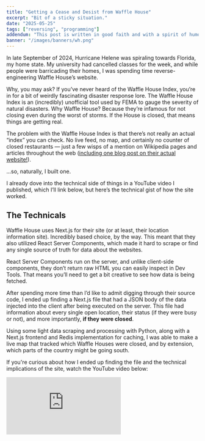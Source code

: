 ```yaml
---
title: "Getting a Cease and Desist from Waffle House"
excerpt: "Bit of a sticky situation."
date: "2025-05-25"
tags: ["reversing", "programming"]
addendum: "This post is written in good faith and with a spirit of humor and admiration. It recounts events between myself, Waffle House, its legal and marketing teams, and affiliated parties. Nothing here is meant with malice, and it was a pleasure corresponding with a breakfast chain I'm quite fond of."
banner: "/images/banners/wh.png"
---
```


In late September of 2024, Hurricane Helene was spiraling towards Florida, my home state. My university had cancelled classes for the week, and while people were barricading their homes, I was spending time reverse-engineering Waffle House’s website.

Why, you may ask? If you’ve never heard of the Waffle House Index, you’re in for a bit of weirdly fascinating disaster response lore. The Waffle House Index is an (incredibly) unofficial tool used by FEMA to gauge the severity of natural disasters. Why Waffle House? Because they’re infamous for not closing even during the worst of storms. If the House is closed, that means things are getting real.

The problem with the Waffle House Index is that there’s not really an actual “index” you can check. No live feed, no map, and certainly no counter of closed restaurants — just a few wisps of a mention on Wikipedia pages and articles throughout the web ([including one blog post on their actual website!](https://www.wafflehouse.com/how-to-measure-a-storms-fury-one-breakfast-at-a-time/)).

...so, naturally, I built one.

I already dove into the technical side of things in a YouTube video I published, which I’ll link below, but here’s the technical gist of how the site worked.

## The Technicals

Waffle House uses Next.js for their site (or at least, their location information site). Incredibly based choice, by the way. This meant that they also utilized React Server Components, which made it hard to scrape or find any single source of truth for data about the websites.

React Server Components run on the server, and unlike client-side components, they don’t return raw HTML you can easily inspect in Dev Tools. That means you’ll need to get a bit creative to see how data is being fetched.

After spending more time than I’d like to admit digging through their source code, I ended up finding a Next.js file that had a JSON body of the data injected into the client after being executed on the server. This file had information about every single open location, their status (if they were busy or not), and more importantly, **if they were closed**.

Using some light data scraping and processing with Python, along with a Next.js frontend and Redis implementation for caching, I was able to make a live map that tracked which Waffle Houses were closed, and by extension, which parts of the country might be going south.

If you're curious about how I ended up finding the file and the technical implications of the site, watch the YouTube video below:

<div className="relative w-full pb-[56.25%] h-0 mb-4">
  <iframe
    src="https://www.youtube.com/embed/TBrR3AEutsI?si=k9J_72704VCVnwRq"
    title="YouTube video player"
    frameBorder="0"
    allow="accelerometer; autoplay; clipboard-write; encrypted-media; gyroscope; picture-in-picture; web-share"
    referrerPolicy="strict-origin-when-cross-origin"
    allowFullScreen
    className="absolute top-0 left-0 w-full h-full rounded-lg mb-2"
  />
</div>

## The Beginning of the End

After I created the site, I snapped up wafflehouseindex[.]org, threw it up on Vercel, and sent out a tweet about it.

At the time, my account had fewer than 200 followers. I genuinely didn’t expect anyone at the company to see the tweet, let alone for it to blow up.

But then they _did_ see it. And suddenly, the corporate account was replying, saying that the information was incorrect and reminding everyone that information about closures would come from their official communication channels.

![F](/images/whstress.png)

Which — first of all — I can understand. But I was quite literally USING their data for this, so it wasn’t really incorrect at all. Either way, seeing as the entire situation was making me laugh, I quote-tweeted their response and jokingly said, “haha, now you do!”, not really thinking much of it. Who would think the mega-chain breakfast place would be spending time replying to a teenager online talking about if their stores were closed?

That was the case, until Frank Luntz (American political commentator commonly seen on CNBC, Bloomberg, who also has a 400,000+ follower count on Twitter) somehow saw my tweet and took interest in the site.

### Mom, get the cameras!

At that point, I started sweating a little. Obviously being recognized for your work online is very cool, but it’s another thing entirely to be casually chatting with a major media figure about a random half-joke, half-engineering marvel I’d made.

![F](/images/whfrank.png)

Frank decided to share the site with a tweet directly linking to it. Within minutes, I had a few hundred people browsing the site, poking and prodding at the index and checking out the map.

Unfortunately, the devil works hard, but Waffle House’s marketing (and at this point, probably legal) team works harder. They swiftly replied to Frank’s tweet, echoing what they’d said to me: - the site was unofficial and incorrect, and that any closure info would come from an official Waffle House account. Frank, wanting to maintain credibility, quickly apologized and deleted the tweet.

I figured that would be the end of it until I went to look back at what they said.

Their tweet was gone.

What?

And then I clicked their profile.

![Waffle House emailing me](/images/waffleblocked.png)

### Kicked (and scolded) out the House

In a million years did I not expect that one coming. Two responses to their tweets about an “unofficial” website and I get blocked?

In hindsight, I can imagine that my actions probably stressed some poor marketing person out and they needed to do damage control somehow. Regardless, it’s incredibly funny that I got _blocked_ by the breakfast chain.

Shortly after getting blocked (and after the hurricane had passed), I woke up to an email from someone with a Very High Up Position at Waffle House informing me that I needed to immediately “cease and desist all unauthorized use of Trademarks owned by WH Intellectual, LLC and any confusingly similar marks in connection with your website.”

![Waffle House emailing me](/images/whemail.png)

Honestly, I was more surprised that the silly logo I made (a very great representation, if I do say so myself) was what got me in trouble, and less so the scraping or reverse-engineering part.

You may be asking yourself: _How did I reply?_

Great question.

### With Respect and Syrup

I gave my response the same treatment as I did the rest of this entire process: complete silliness.

![Me replying to Waffle House](/images/whemailreply.png)

- “huge fan of the House”
- "Waffle House has become much like the American Flag in the Star Spangled Banner"
- “honor and respect Waffle House with this data”
- and finally, “with respect and syrup”.

The Very High Up Person actually did reply to this with much less legal jargon than the first email and was very down to earth with me, even thanking me for wanting to help out with the recovery efforts. But at the end of the day, I was still violating their trademarks and needed to take it down.

I did take it down and even emailed back asking if there was anything I could do to keep the site running officially under the same branding I had created, but unfortunately got ghosted after that.

# The End of the End

One of my favorite parts of programming is the ability to simply build things just for the fun of it, and this project was nothing short of exactly that. While I do wish I could have kept it up for longer than a few weeks, being able to use data that seems meaningless on the surface to build something bigger is always such an adventure.

Thanks again to Waffle House for being good sports in the end, even after I may have violated their trademarks…and stole their data along the way :)

<i>
  <small>
    Thanks to Moo, Kai, and the Babgel GC for proofreading & editing. \<3
  </small>
</i>
